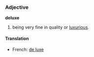 ===Adjective===
'''deluxe'''

#being very fine in quality or [[luxurious]].

====Translation====
*French: [[de luxe]]